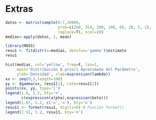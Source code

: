 # Extras

```r
datos <- matrix(sample(0:7,10000,
                       prob=c(260, 354, 200, 100, 60, 20, 5, 1),
                       replace=T), ncol=20)
medias<-apply(datos, 1, mean)

library(MASS)
resu1 <- fitdistr(x=medias, densfun='gamma')$estimate
resu1

hist(medias, col='yellow', freq=F, las=1,
     main='Distribución A priori Aproximada del Parámetro',
     ylab='Densidad', xlab=expression(lambda))
xx <- seq(0,3,length=100)
yy <- dgamma(xx, resu1[1], rate=resu1[2])
points(xx, yy, type='l')
legend(1.8, 1.2, bty='n',
       c(expression(alpha),expression(beta)))
legend(1.87, 1.2, c('=','='), bty='n')
resu11 <- format(resu1, digits=6) # Función format() 
legend(1.91, 1.2, resu11, bty='n')
```


